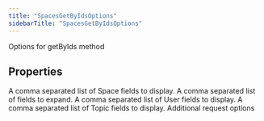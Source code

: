 ```yaml
---
title: "SpacesGetByIdsOptions"
sidebarTitle: "SpacesGetByIdsOptions"
---
```


Options for getByIds method

## Properties

<ParamField name="spacefields" type="any[]">
A comma separated list of Space fields to display.
</ParamField>





<ParamField name="expansions" type="any[]">
A comma separated list of fields to expand.
</ParamField>





<ParamField name="userfields" type="any[]">
A comma separated list of User fields to display.
</ParamField>





<ParamField name="topicfields" type="any[]">
A comma separated list of Topic fields to display.
</ParamField>





<ParamField name="requestOptions" type="[RequestOptions](/xdks/typescript/reference/interfaces/RequestOptions)">
Additional request options
</ParamField>



